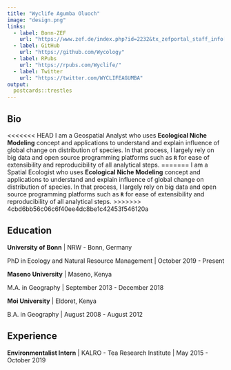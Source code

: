 ```yaml
---
title: "Wyclife Agumba Oluoch"
image: "design.png"
links:
  - label: Bonn-ZEF
    url: "https://www.zef.de/index.php?id=2232&tx_zefportal_staff_info[ref]=2252&tx_zefportal_staff_info[uid]=1975&tx_zefportal_staff_profile[uid]=1975&no_cache=1"
  - label: GitHub
    url: "https://github.com/Wycology"
  - label: RPubs
    url: "https://rpubs.com/Wyclife/"
  - label: Twitter
    url: "https://twitter.com/WYCLIFEAGUMBA"
output:
  postcards::trestles
---
```


## Bio

<<<<<<< HEAD
I am a Geospatial Analyst who uses **Ecological Niche Modeling** concept and applications to understand and explain influence of global change on distribution of species. In that process, I largely rely on big data and open source programming platforms such as **`R`** for ease of extensibility and reproducibility of all analytical steps.
=======
I am a Spatial Ecologist who uses **Ecological Niche Modeling** concept and applications to understand and explain influence of global change on distribution of species. In that process, I largely rely on big data and open source programming platforms such as **`R`** for ease of extensibility and reproducibility of all analytical steps.
>>>>>>> 4cbd6bb56c06c6f40ee4dc8be1c42453f546120a

## Education

**University of Bonn** \| NRW - Bonn, Germany

PhD in Ecology and Natural Resource Management \| October 2019 - Present

**Maseno University** \| Maseno, Kenya

M.A. in Geography \| September 2013 - December 2018

**Moi University** \| Eldoret, Kenya

B.A. in Geography \| August 2008 - August 2012

## Experience

**Environmentalist Intern** \| KALRO - Tea Research Institute \| May 2015 - October 2019
